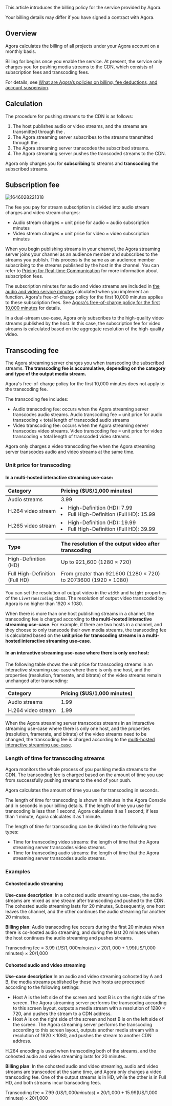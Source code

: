 
This article introduces the billing policy for the <Vg k="MPUSH" /> service provided by Agora.

Your billing details may differ if you have signed a contract with Agora.

## Overview

Agora calculates the billing of all projects under your Agora account on a monthly basis.

Billing for <Vg k="MPUSH" /> begins once you enable the <Vg k="MPUSH" /> service. At present, the <Vg k="MPUSH" /> service only charges you for pushing media streams to the CDN, which consists of subscription fees and transcoding fees.

For details, see [What are Agora’s policies on billing, fee deductions, and account suspension](../reference/billing-policies).

## Calculation

The procedure for pushing streams to the CDN is as follows:

1. The host publishes audio or video streams, and the streams are transmitted through the <Vg k="AGORA_BACKEND"/>.
2. The Agora streaming server subscribes to the streams transmitted through the <Vg k="AGORA_BACKEND"/>.
3. The Agora streaming server transcodes the subscribed streams.
4. The Agora streaming server pushes the transcoded streams to the CDN.

Agora only charges you for **subscribing** to streams and **transcoding** the subscribed streams.

## Subscription fee

![1646028221318](https://web-cdn.agora.io/docs-files/1646028221318)

The fee you pay for stream subscription is divided into audio stream charges and video stream charges:

- Audio stream charges = unit price for audio × audio subscription minutes
- Video stream charges = unit price for video × video subscription minutes

When you begin publishing streams in your channel, the Agora streaming server joins your channel as an audience member and subscribes to the streams you publish. This process is the same as an audience member subscribing to the streams published by the host in the channel.  You can refer to [Pricing for Real-time Communication](/realtime-communication/overview/pricing) for more information about subscription fees.

The subscription minutes for audio and video streams are included in [the audio and video service minutes](/realtime-communication/overview/pricing) calculated when you implement an <Vg k="VSDK" /> function. Agora's free-of-charge policy for the first 10,000 minutes applies to these subscription fees. See [Agora's free-of-charge policy for the first 10,000 minutes](../reference/billing-policies#agoras-free-of-charge-policy-for-the-first-10000-minutes) for details.

In a dual-stream use-case, Agora only subscribes to the high-quality video streams published by the host. In this case, the subscription fee for video streams is calculated based on the aggregate resolution of the high-quality video.

## Transcoding fee

The Agora streaming server charges you when transcoding the subscribed streams. **The transcoding fee is accumulative, depending on the category and type of the output media stream.**

Agora's free-of-charge policy for the first 10,000 minutes does not apply to the transcoding fee.

The transcoding fee includes:

- Audio transcoding fee: occurs when the Agora streaming server transcodes audio streams. Audio transcoding fee = unit price for audio transcoding × total length of transcoded audio streams
- Video transcoding fee: occurs when the Agora streaming server transcodes video streams. Video transcoding fee = unit price for video transcoding × total length of transcoded video streams.

Agora only charges a video transcoding fee when the Agora streaming server transcodes audio and video streams at the same time.

### Unit price for transcoding

#### In a multi-hosted interactive streaming use-case:

| Category | Pricing ($US/1,000 minutes) |
| :--------- | :------------------------------------ |
| Audio streams |3.99 |
| H.264 video stream |<li> High-Definition (HD): 7.99 </li><li>Full High-Definition (Full HD): 15.99 </li>|
| H.265 video stream |<li> High-Definition (HD): 19.99</li><li> Full High-Definition (Full HD): 39.99 </li>|

| Type | The resolution of the output video after transcoding |
| :---------------- | :----------------------------------------------------------- |
| High-Definition (HD) | Up to 921,600 (1280 × 720) |
| Full High-Definition (Full HD) | From greater than 921600 (1280 × 720) to 2073600 (1920 × 1080) |

You can set the resolution of output video in the `width` and `height` properties of the `LiveTranscoding` class. The resolution of output video transcoded by Agora  is no higher than 1920 × 1080.

When there is more than one host publishing streams in a channel, the transcoding fee is charged according to **the multi-hosted interactive streaming use-case**. For example, if there are two hosts in a channel, and they choose to only transcode their own media streams, the transcoding fee  is calculated based on the **unit price for transcoding streams in a multi-hosted interactive streaming use-case**.

#### In an interactive streaming use-case where there is only one host:

The following table shows the unit price for transcoding streams in an interactive streaming use-case where there is only one host, and the properties (resolution, framerate, and bitrate) of the video streams remain unchanged after transcoding:

| Category | Pricing ($US/1,000 minutes) |
| :--------- | :---------------- |
| Audio streams | 1.99|
| H.264 video stream | 1.99 |

When the Agora streaming server transcodes streams in an interactive streaming use-case where there is only one host, and the properties (resolution, framerate, and bitrate) of the video streams need to be changed, the transcoding fee is charged according to the [multi-hosted interactive streaming use-case](#unit-price-for-transcoding).

### Length of time for transcoding streams

Agora monitors the whole process of you pushing media streams to the CDN. The transcoding fee is charged based on the amount of time you use from successfully pushing streams to the end of your push.

Agora calculates the amount of time you use for transcoding in seconds.

The length of time for transcoding is shown in minutes in the Agora Console and in seconds in your billing details. If the length of time you use for transcoding is less than 1 second, Agora calculates it as 1 second; if less than 1 minute, Agora calculates it as 1 minute.

The length of time for transcoding can be divided into the following two types:

- Time for transcoding video streams: the length of time that the Agora streaming server transcodes video streams.
- Time for transcoding audio streams: the length of time that the Agora streaming server transcodes audio streams.

### Examples

#### Cohosted audio streaming

**Use-case description**: In a cohosted audio streaming use-case, the audio streams are mixed as one stream after transcoding and pushed to the CDN. The cohosted audio streaming lasts for 20 minutes,   Subsequently, one host leaves the channel, and the other continues the audio streaming for another 20 minutes.

**Billing plan**: Audio transcoding fee occurs during the first 20 minutes when there is co-hosted audio streaming, and during the last 20 minutes when the host continues the audio streaming and pushes streams.

Transcoding fee = 3.99 ($US/1,000 minutes) × 20/1,000 + 1.99 ($US/1,000 minutes) × 20/1,000

#### Cohosted audio and video streaming

**Use-case description**:In an audio and video streaming cohosted by A and B, the media streams published by these two hosts are processed according to the following settings:

- Host A is  the left side of the screen and host B is  on the right side of the screen. The Agora streaming server performs the transcoding according to this screen layout, outputs a media stream with a resolution of 1280 × 720, and pushes the stream to a CDN address.
- Host A is  on the right side of the screen and host B is  on the left side of the screen. The Agora streaming server performs the transcoding according to this screen layout, outputs another media stream with a resolution of 1920 × 1080, and pushes the stream to another CDN address.

H.264 encoding is used when transcoding both of the streams, and the cohosted audio and video streaming lasts for 20 minutes.

**Billing plan**: In the cohosted audio and video streaming, audio and video streams are transcoded at the same time, and Agora only charges a video transcoding fee. One of the output streams is in HD, while the other is in Full HD, and both streams incur transcoding fees.

Transcoding fee = 7.99 ($US/1,000 minutes) × 20/1,000 + 15.99 ($US/1,000 minutes) × 20/1,000